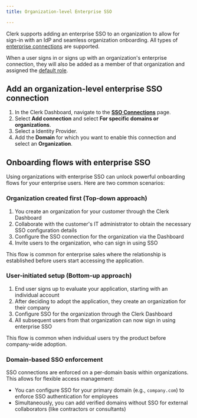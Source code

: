 ```yaml
---
title: Organization-level Enterprise SSO

---
```


Clerk supports adding an enterprise SSO to an organization to allow for sign-in with an IdP and seamless organization onboarding. All types of [enterprise connections](/docs/authentication/enterprise-connections/authentication-flows) are supported.

When a user signs in or signs up with an organization's enterprise connection, they will also be added as a member of that organization and assigned the [default role](/docs/organizations/roles-permissions#default-roles).

## Add an organization-level enterprise SSO connection

1. In the Clerk Dashboard, navigate to the [**SSO Connections**](https://dashboard.clerk.com/last-active?path=user-authentication/sso-connections) page.
1. Select **Add connection** and select **For specific domains or organizations**.
1. Select a Identity Provider.
1. Add the **Domain** for which you want to enable this connection and select an **Organization**.

## Onboarding flows with enterprise SSO

Using organizations with enterprise SSO can unlock powerful onboarding flows for your enterprise users. Here are two common scenarios:

### Organization created first (Top-down approach)

1. You create an organization for your customer through the Clerk Dashboard
1. Collaborate with the customer's IT administrator to obtain the necessary SSO configuration details
1. Configure the SSO connection for the organization via the Dashboard
1. Invite users to the organization, who can sign in using SSO

This flow is common for enterprise sales where the relationship is established before users start accessing the application.

### User-initiated setup (Bottom-up approach)

1. End user signs up to evaluate your application, starting with an individual account
1. After deciding to adopt the application, they create an organization for their company
1. Configure SSO for the organization through the Clerk Dashboard
1. All subsequent users from that organization can now sign in using enterprise SSO

This flow is common when individual users try the product before company-wide adoption.

### Domain-based SSO enforcement

SSO connections are enforced on a per-domain basis within organizations. This allows for flexible access management:

- You can configure SSO for your primary domain (e.g., `company.com`) to enforce SSO authentication for employees
- Simultaneously, you can add verified domains without SSO for external collaborators (like contractors or consultants)
